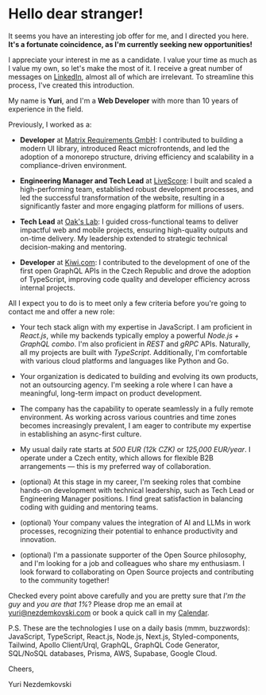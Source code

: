 # Hello dear stranger!

It seems you have an interesting job offer for me, and I directed you here. **It's a fortunate coincidence, as I'm
currently seeking new opportunities!**

I appreciate your interest in me as a candidate. I value your time as much as I value my own, so let's
make the most of it. I receive a great number of messages on
[LinkedIn](https://www.linkedin.com/in/nezdemkovski), almost all of which are irrelevant.
To streamline this process, I've created this introduction.

My name is **Yuri**, and I'm a **Web Developer** with more than 10 years of
experience in the field.

Previously, I worked as a:

- **Developer** at [Matrix Requirements GmbH](https://matrixreq.com/): I contributed to building a modern UI library, introduced React microfrontends, and led the adoption of a monorepo structure, driving efficiency and scalability in a compliance-driven environment.

- **Engineering Manager and Tech Lead** at [LiveScore](https://livescore.com/): I built and scaled a high-performing team, established robust development processes, and led the successful transformation of the website, resulting in a significantly faster and more engaging platform for millions of users.

- **Tech Lead** at [Oak's Lab](https://www.oakslab.com/): I guided cross-functional teams to deliver impactful web and mobile projects, ensuring high-quality outputs and on-time delivery. My leadership extended to strategic technical decision-making and mentoring.

- **Developer** at [Kiwi.com](https://kiwi.com/): I contributed to the development of one of the first open GraphQL APIs in the Czech Republic and drove the adoption of TypeScript, improving code quality and developer efficiency across internal projects.

All I expect you to do is to meet only a few criteria before you're going to contact me and offer
a new role:

- Your tech stack align with my expertise in JavaScript. I am proficient in *React.js*, while my
backends typically employ a powerful *Node.js + GraphQL combo*. I'm also proficient in *REST* and
*gRPC* APIs. Naturally, all my projects are built with *TypeScript*. Additionally, I'm comfortable
with various cloud platforms and languages like Python and Go.

- Your organization is dedicated to building and evolving its own products, not an outsourcing
agency. I'm seeking a role where I can have a meaningful, long-term impact on product development.

- The company has the capability to operate seamlessly in a fully remote environment. As working across
various countries and time zones becomes increasingly prevalent, I am eager to contribute my
expertise in establishing an async-first culture.

- My usual daily rate starts at *500 EUR (12k CZK)* or *125,000 EUR/year*. I operate under a Czech
entity, which allows for flexible B2B arrangements — this is my preferred way of collaboration.

- (optional) At this stage in my career, I'm seeking roles that combine hands-on development with technical
leadership, such as Tech Lead or Engineering Manager positions. I find great satisfaction
in balancing coding with guiding and mentoring teams.

- (optional) Your company values the integration of AI and LLMs in work processes,
recognizing their potential to enhance productivity and innovation.

- (optional) I'm a passionate supporter of the Open Source philosophy, and I'm looking for a job and
colleagues who share my enthusiasm. I look forward to collaborating on Open Source projects and
contributing to the community together!

Checked every point above carefully and you are pretty sure that *I'm the guy* and *you are that 1%*?
Please drop me an email at [yuri@nezdemkovski.com](mailto:yuri@nezdemkovski.com) or book a quick
call in my [Calendar](https://cal.com/nezdemkovski/quick-chat).

P.S. These are the technologies I use on a daily basis (mmm, buzzwords): JavaScript, TypeScript,
React.js, Node.js, Next.js, Styled-components, Tailwind, Apollo Client/Urql, GraphQL,
GraphQL Code Generator, SQL/NoSQL databases, Prisma, AWS, Supabase, Google Cloud.

Cheers,

Yuri Nezdemkovski